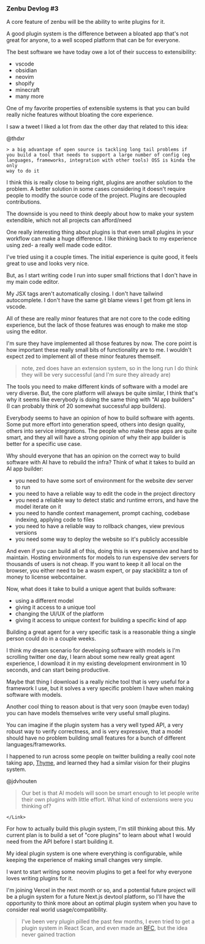 
### Zenbu Devlog #3

A core feature of zenbu will be the ability to write plugins for it.

A good plugin system is the difference between a bloated app that's not great for anyone, to a well scoped platform that can be for everyone.

The best software we have today owe a lot of their success to extensibility:

- vscode
- obsidian
- neovim
- shopify
- minecraft
- many more

One of my favorite properties of extensible systems is that you can build really niche features without bloating the core experience.

I saw a tweet I liked a lot from dax the other day that related to this idea:

<Link href="https://x.com/thdxr/status/1916519912043917334">
    @thdxr

    > a big advantage of open source is tackling long tail problems if
    you build a tool that needs to support a large number of config (eg
    languages, frameworks, integration with other tools) OSS is kinda the only
    way to do it

</Link>

I think this is really close to being right, plugins are another solution to the problem. A better solution in some cases considering it doesn't require people to modify the source code of the project. Plugins are decoupled contributions.

The downside is you need to think deeply about how to make your system extendible, which not all projects can afford/need

One really interesting thing about plugins is that even small plugins in your workflow can make a huge difference. I like thinking back to my experience using zed- a really well made code editor.

I've tried using it a couple times. The initial experience is quite good, it feels great to use and looks very nice.

But, as I start writing code I run into super small frictions that I don't have in my main code editor.

My JSX tags aren't automatically closing. I don't have tailwind autocomplete. I don't have the same git blame views I get from git lens in vscode.

All of these are really minor features that are not core to the code editing experience, but the lack of those features was enough to make me stop using the editor.

I'm sure they have implemented all those features by now. The core point is how important these really small bits of functionality are to me. I wouldn't expect zed to implement all of these minor features themself.

> note, zed does have an extension system, so in the long run I do think they will be very successful (and I'm sure they already are)

The tools you need to make different kinds of software with a model are very diverse. But, the core platform will always be quite similar, I think that's why it seems like everybody is doing the same thing with "AI app builders" (I can probably think of 20 somewhat successful app builders).

Everybody seems to have an opinion of how to build software with agents. Some put more effort into generation speed, others into design quality, others into service integrations. The people who make these apps are quite smart, and they all will have a strong opinion of why their app builder is better for a specific use case.

Why should everyone that has an opinion on the correct way to build software with AI have to rebuild the infra? Think of what it takes to build an AI app builder:

- you need to have some sort of environment for the website dev server to run
- you need to have a reliable way to edit the code in the project directory
- you need a reliable way to detect static and runtime errors, and have the model iterate on it
- you need to handle context management, prompt caching, codebase indexing, applying code to files
- you need to have a reliable way to rollback changes, view previous versions
- you need some way to deploy the website so it's publicly accessible

And even if you can build all of this, doing this is very expensive and hard to maintain. Hosting environments for models to run expensive dev servers for thousands of users is not cheap. If you want to keep it all local on the browser, you either need to be a wasm expert, or pay stackblitz a ton of money to license webcontainer.

Now, what does it take to build a unique agent that builds software:

- using a different model
- giving it access to a unique tool
- changing the UI/UX of the platform
- giving it access to unique context for building a specific kind of app

Building a great agent for a very specific task is a reasonable thing a single person could do in a couple weeks.

I think my dream scenario for developing software with models is I'm scrolling twitter one day, I learn about some new really great agent experience, I download it in my existing development environment in 10 seconds, and can start being productive.

Maybe that thing I download is a really niche tool that is very useful for a framework I use, but it solves a very specific problem I have when making software with models.

Another cool thing to reason about is that very soon (maybe even today) you can have models themselves write very useful small plugins.

You can imagine if the plugin system has a very well typed API, a very robust way to verify correctness, and is very expressive, that a model should have no problem building small features for a bunch of different languages/frameworks.

I happened to run across some people on twitter building a really cool note taking app, [Thyme](), and learned they had a similar vision for their plugins system.

@jdvhouten

<Link href="https://x.com/jdvhouten/status/1907835964904325337">

> Our bet is that AI models will soon be smart enough to let people write their own plugins with little effort. What kind of extensions were you thinking of?

    </Link>

For how to actually build this plugin system, I'm still thinking about this. My current plan is to build a set of "core plugins" to learn about what I would need from the API before I start building it.

My ideal plugin system is one where everything is configurable, while keeping the experience of making small changes very simple.

I want to start writing some neovim plugins to get a feel for why everyone loves writing plugins for it.

I'm joining Vercel in the next month or so, and a potential future project will be a plugin system for a future Next.js devtool platform, so I'll have the opportunity to think more about an optimal plugin system when you have to consider real world usage/compatibility.

> I've been very plugin pilled the past few months, I even tried to get a plugin system in React Scan, and even made an [RFC](https://github.com/aidenybai/react-scan/issues/305), but the idea never gained traction
